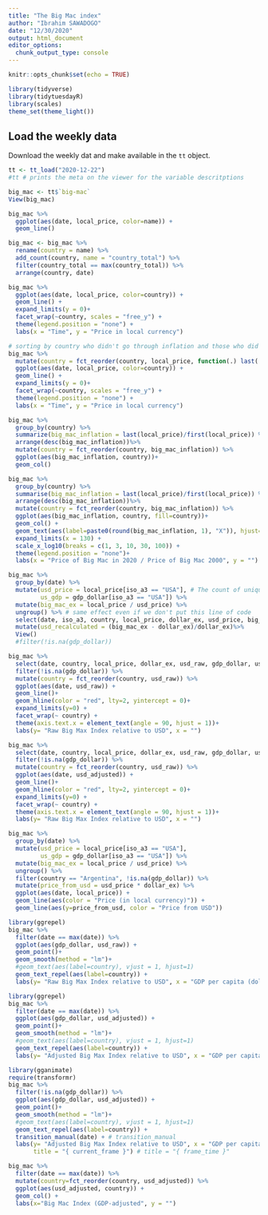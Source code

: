 ```yaml
---
title: "The Big Mac index"
author: "Ibrahim SAWADOGO"
date: "12/30/2020"
output: html_document
editor_options: 
  chunk_output_type: console
---
```


```r
knitr::opts_chunk$set(echo = TRUE)

library(tidyverse)
library(tidytuesdayR)
library(scales)
theme_set(theme_light())
```

## Load the weekly data
Download the weekly dat and make available in the `tt` object.
```r
tt <- tt_load("2020-12-22")
#tt # prints the meta on the viewer for the variable descritptions
```

```r
big_mac <- tt$`big-mac`
View(big_mac)
```

```r
big_mac %>% 
  ggplot(aes(date, local_price, color=name)) +
  geom_line()
```

```r
big_mac <- big_mac %>%
  rename(country = name) %>%
  add_count(country, name = "country_total") %>%
  filter(country_total == max(country_total)) %>%
  arrange(country, date) 
```

```r
big_mac %>%
  ggplot(aes(date, local_price, color=country)) +
  geom_line() +
  expand_limits(y = 0)+
  facet_wrap(~country, scales = "free_y") +
  theme(legend.position = "none") +
  labs(x = "Time", y = "Price in local currency")
```

```r
# sorting by country who didn't go through inflation and those who did
big_mac %>%
  mutate(country = fct_reorder(country, local_price, function(.) last(.) / first(.))) %>%
  ggplot(aes(date, local_price, color=country)) +
  geom_line() +
  expand_limits(y = 0)+
  facet_wrap(~country, scales = "free_y") +
  theme(legend.position = "none") +
  labs(x = "Time", y = "Price in local currency")
```

```r
big_mac %>%
  group_by(country) %>%
  summarize(big_mac_inflation = last(local_price)/first(local_price)) %>%
  arrange(desc(big_mac_inflation))%>%
  mutate(country = fct_reorder(country, big_mac_inflation)) %>%
  ggplot(aes(big_mac_inflation, country))+
  geom_col()
```


```r
big_mac %>%
  group_by(country) %>%
  summarise(big_mac_inflation = last(local_price)/first(local_price)) %>%
  arrange(desc(big_mac_inflation))%>%
  mutate(country = fct_reorder(country, big_mac_inflation)) %>%
  ggplot(aes(big_mac_inflation, country, fill=country))+
  geom_col() +
  geom_text(aes(label=paste0(round(big_mac_inflation, 1), "X")), hjust=0)+
  expand_limits(x = 130) +
  scale_x_log10(breaks = c(1, 3, 10, 30, 100)) +
  theme(legend.position = "none")+
  labs(x = "Price of Big Mac in 2020 / Price of Big Mac 2000", y = "")
```

```r
big_mac %>% 
  group_by(date) %>%
  mutate(usd_price = local_price[iso_a3 == "USA"], # The count of unique date is 33, which is the size of big_mac$local_price[big_mac$iso_a3 == "USA"]
         us_gdp = gdp_dollar[iso_a3 == "USA"]) %>%
  mutate(big_mac_ex = local_price / usd_price) %>%
  ungroup() %>% # same effect even if we don't put this line of code
  select(date, iso_a3, country, local_price, dollar_ex, usd_price, big_mac_ex, usd_raw, gdp_dollar, us_gdp, usd_adjusted) %>%
  mutate(usd_recalculated = (big_mac_ex - dollar_ex)/dollar_ex)%>%
  View()
  #filter(!is.na(gdp_dollar))
```


```r
big_mac %>% 
  select(date, country, local_price, dollar_ex, usd_raw, gdp_dollar, usd_adjusted) %>%
  filter(!is.na(gdp_dollar)) %>%
  mutate(country = fct_reorder(country, usd_raw)) %>%
  ggplot(aes(date, usd_raw)) +
  geom_line()+
  geom_hline(color = "red", lty=2, yintercept = 0)+
  expand_limits(y=0) +
  facet_wrap(~ country) +
  theme(axis.text.x = element_text(angle = 90, hjust = 1))+
  labs(y= "Raw Big Max Index relative to USD", x = "")
```


```r
big_mac %>% 
  select(date, country, local_price, dollar_ex, usd_raw, gdp_dollar, usd_adjusted) %>%
  filter(!is.na(gdp_dollar)) %>%
  mutate(country = fct_reorder(country, usd_raw)) %>%
  ggplot(aes(date, usd_adjusted)) +
  geom_line()+
  geom_hline(color = "red", lty=2, yintercept = 0)+
  expand_limits(y=0) +
  facet_wrap(~ country) +
  theme(axis.text.x = element_text(angle = 90, hjust = 1))+
  labs(y= "Raw Big Max Index relative to USD", x = "")
```


```r
big_mac %>%
  group_by(date) %>%
  mutate(usd_price = local_price[iso_a3 == "USA"], 
         us_gdp = gdp_dollar[iso_a3 == "USA"]) %>%
  mutate(big_mac_ex = local_price / usd_price) %>%
  ungroup() %>% 
  filter(country == "Argentina", !is.na(gdp_dollar)) %>%
  mutate(price_from_usd = usd_price * dollar_ex) %>%
  ggplot(aes(date, local_price)) +
  geom_line(aes(color = "Price (in local currency)")) +
  geom_line(aes(y=price_from_usd, color = "Price from USD"))
```


```r
library(ggrepel)
big_mac %>%
  filter(date == max(date)) %>%
  ggplot(aes(gdp_dollar, usd_raw)) +
  geom_point()+
  geom_smooth(method = "lm")+
  #geom_text(aes(label=country), vjust = 1, hjust=1)
  geom_text_repel(aes(label=country)) +
  labs(y= "Raw Big Max Index relative to USD", x = "GDP per capita (dollars)")

```


```r
library(ggrepel)
big_mac %>%
  filter(date == max(date)) %>%
  ggplot(aes(gdp_dollar, usd_adjusted)) +
  geom_point()+
  geom_smooth(method = "lm")+
  #geom_text(aes(label=country), vjust = 1, hjust=1)
  geom_text_repel(aes(label=country)) +
  labs(y= "Adjusted Big Max Index relative to USD", x = "GDP per capita (dollars)")

```

```r
library(gganimate)
require(transformr)
big_mac %>%
  filter(!is.na(gdp_dollar)) %>%
  ggplot(aes(gdp_dollar, usd_adjusted)) +
  geom_point()+
  geom_smooth(method = "lm")+
  #geom_text(aes(label=country), vjust = 1, hjust=1)
  geom_text_repel(aes(label=country)) +
  transition_manual(date) + # transition_manual
  labs(y= "Adjusted Big Max Index relative to USD", x = "GDP per capita (dollars)",
       title = "{ current_frame }") # title = "{ frame_time }"

```



```r
big_mac %>%
  filter(date == max(date)) %>%
  mutate(country=fct_reorder(country, usd_adjusted)) %>%
  ggplot(aes(usd_adjusted, country)) +
  geom_col() +
  labs(x="Big Mac Index (GDP-adjusted", y = "")
```


```r

```







